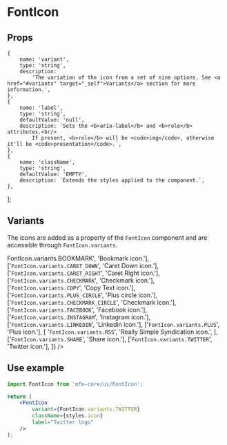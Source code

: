 
<Meta title="Components/FontIcon/Overview" component={FontIcon} />

# FontIcon

## Props

    {
        name: 'variant',
        type: 'string',
        description:
            'The variation of the icon from a set of nine options. See <a href="#variants" target="_self">Variants</a> section for more information.',
    },
    {
        name: 'label',
        type: 'string',
        defaultValue: 'null',
        description: `Sets the <b>aria-label</b> and <b>role</b> attributes.<br/>
            If present, <b>role</b> will be <code>img</code>, otherwise it'll be <code>presentation</code>.`,
    },
    {
        name: 'className',
        type: 'string',
        defaultValue: 'EMPTY',
        description: `Extends the styles applied to the component.`,
    },
];

<PropsTable propsList={propsList} />

<div id="variants" />

## Variants

The icons are added as a property of the `FontIcon` component and are accessible through `FontIcon.variants`.

<Table
    headings={['Property', 'Description']}
    body={[
        ['<code>FontIcon.variants.BOOKMARK</code>', 'Bookmark icon.'],
        ['<code>FontIcon.variants.CARET_DOWN</code>', 'Caret Down icon.'],
        ['<code>FontIcon.variants.CARET_RIGHT</code>', 'Caret Right icon.'],
        ['<code>FontIcon.variants.CHECKMARK</code>', 'Checkmark icon.'],
        ['<code>FontIcon.variants.COPY</code>', 'Copy Text icon.'],
        ['<code>FontIcon.variants.PLUS_CIRCLE</code>', 'Plus circle icon.'],
        ['<code>FontIcon.variants.CHECKMARK_CIRCLE</code>', 'Checkmark icon.'],
        ['<code>FontIcon.variants.FACEBOOK</code>', 'Facebook icon.'],
        ['<code>FontIcon.variants.INSTAGRAM</code>', 'Instagram icon.'],
        ['<code>FontIcon.variants.LINKEDIN</code>', 'Linkedin icon.'],
        ['<code>FontIcon.variants.PLUS</code>', 'Plus icon.'],
        [
            '<code>FontIcon.variants.RSS</code>',
            'Really Simple Syndication icon.',
        ],
        ['<code>FontIcon.variants.SHARE</code>', 'Share icon.'],
        ['<code>FontIcon.variants.TWITTER</code>', 'Twitter icon.'],
    ]}
/>

## Use example

```jsx
import FontIcon from 'mfe-core/ui/FontIcon';

return (
    <FontIcon
        variant={FontIcon.variants.TWITTER}
        className={styles.icon}
        label="Twitter logo"
    />
);
```
